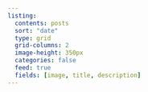 ```yaml
---
listing:
  contents: posts
  sort: "date"
  type: grid
  grid-columns: 2
  image-height: 350px
  categories: false
  feed: true
  fields: [image, title, description]
---
```

